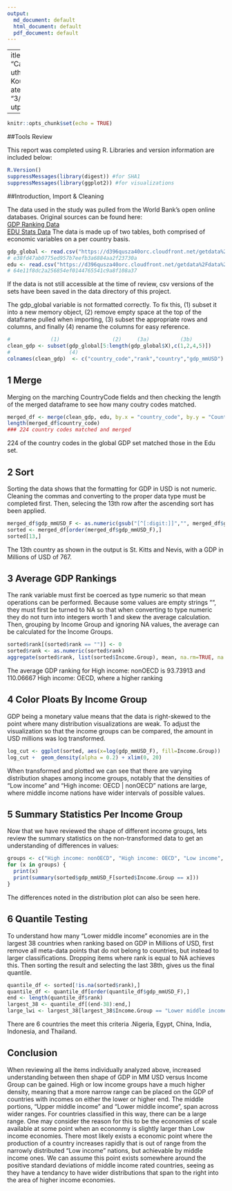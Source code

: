 ```yaml
---
output:
  md_document: default
  html_document: default
  pdf_document: default
---
```

 ---
title: "Case_Study"
author: "Peter Kouvaris"
date: "3/22/2017"
output:
  
---

```r
knitr::opts_chunk$set(echo = TRUE)
```

##Tools Review

This report was completed using R. Libraries and version information are included below:
```r
R.Version()
suppressMessages(library(digest)) #for SHA1 
suppressMessages(library(ggplot2)) #for visualizations
```

##Introduction, Import & Cleaning

The data used in the study was pulled from the World Bank's open online databases. Original sources can be found here:  
          [GDP Ranking Data](http://data.worldbank.org/data-catalog/GDP-ranking-table)  
          [EDU Stats Data](http://data.worldbank.org/data-catalog/ed-stats) 
The data is made up of two tables, both comprised of economic variables on a per country basis. 

```r
gdp_global <- read.csv("https://d396qusza40orc.cloudfront.net/getdata%2Fdata%2FGDP.csv")
# e38fd47ab0775ed957b7eefb3a6884aa2f23730a
edu <- read.csv("https://d396qusza40orc.cloudfront.net/getdata%2Fdata%2FEDSTATS_Country.csv")
# 64e11f8dc2a256854ef0144765541c9a8f108a37
```

If the data is not still accessible at the time of review, csv versions of the sets have been saved in the data directory of this project.

The gdp_global variable is not formatted correctly. To fix this, (1) subset it into a new memory object, (2) remove empty space at the top of the dataframe pulled when importing, (3) subset the appropriate rows and columns, and finally (4) rename the columns for easy reference.

```r
#             (1)                 (2)     (3a)          (3b)
clean_gdp <- subset(gdp_global[5:length(gdp_global$X),c(1,2,4,5)])
#                   (4)
colnames(clean_gdp)  <- c("country_code","rank","country","gdp_mmUSD")
```

## 1 Merge

Merging on the marching CountryCode fields and then checking the length of the merged dataframe to see how many coutry codes matched.
```r
merged_df <- merge(clean_gdp, edu, by.x = "country_code", by.y = "CountryCode")
length(merged_df$country_code)
### 224 country codes matched and merged
```

224 of the country codes in the global GDP set matched those in the Edu set. 

## 2 Sort

Sorting the data shows that the formatting for GDP in USD is not numeric. Cleaning the commas and converting to the proper data type must be completed first. Then, selecing the 13th row after the ascending sort has been applied.

```r
merged_df$gdp_mmUSD_F <- as.numeric(gsub("[^[:digit:]]","", merged_df$gdp_mmUSD))
sorted <- merged_df[order(merged_df$gdp_mmUSD_F),]
sorted[13,]
```

The 13th country as shown in the output is St. Kitts and Nevis, with a GDP in Millions of USD of 767.

## 3 Average GDP Rankings

The rank variable must first be coerced as type numeric so that mean operations can be performed. Because some values are empty strings "", they must first be turned to NA so that when converting to type numeric they do not turn into integers worth 1 and skew the average calculation. Then, grouping by Income Group and ignoring NA values, the average can be calculated for the Income Groups. 

```r
sorted$rank[(sorted$rank == "")] <- 0
sorted$rank <- as.numeric(sorted$rank)
aggregate(sorted$rank, list(sorted$Income.Group), mean, na.rm=TRUE, na.action=NULL)
```

The average GDP ranking for High income: nonOECD is 93.73913 and 110.06667 High income: OECD, where a higher ranking 

## 4 Color Ploats By Income Group

GDP being a monetary value means that the data is right-skewed to the point where many distribution visualizations are weak. To adjust the visualization so that the income groups can be compared, the amount in USD millions was log transformed.

```r
log_cut <- ggplot(sorted, aes(x=log(gdp_mmUSD_F), fill=Income.Group))
log_cut +  geom_density(alpha = 0.2) + xlim(0, 20)
```

When transformed and plotted we can see that there are varying distribution shapes among income groups, notably that the densities of "Low income" and "High income: OECD | nonOECD" nations are large, where middle income nations have wider intervals of possible values.

## 5 Summary Statistics Per Income Group

Now that we have reviewed the shape of different income groups, lets review the summary statistics on the non-transformed data to get an understanding of differences in values:

```r
groups <- c("High income: nonOECD", "High income: OECD", "Low income", "Lower middle income", "Upper middle income")
for (x in groups) {
  print(x)
  print(summary(sorted$gdp_mmUSD_F[sorted$Income.Group == x]))
}
```

The differences noted in the distribution plot can also be seen here.

## 6 Quantile Testing

To understand how many "Lower middle income" economies are in the largest 38 countries when ranking based on GDP in Millions of USD, first remove all meta-data points that do not belong to countries, but instead to larger classifications. Dropping items where rank is equal to NA achieves this. Then sorting the result and selecting the last 38th, gives us the final quantile. 

```r
quantile_df <- sorted[!is.na(sorted$rank),]
quantile_df <- quantile_df[order(quantile_df$gdp_mmUSD_F),]
end <- length(quantile_df$rank)
largest_38 <- quantile_df[(end-38):end,]
large_lwi <- largest_38[largest_38$Income.Group == "Lower middle income", ]
```

There are 6 countries the meet this criteria .Nigeria, Egypt, China, India, Indonesia, and Thailand. 

## Conclusion

When reviewing all the items individually analyzed above, increased understanding between then shape of GDP in MM USD versus Income Group can be gained. High or low income groups have a much higher density, meaning that a more narrow range can be placed on the GDP of countries with incomes on either the lower or higher end. The middle portions, "Upper middle income" and "Lower middle income", span across wider ranges. For countries classified in this way, there can be a large range. One may consider the reason for this to be the economies of scale available at some point when an econonmy is slightly larger than Low income economies. There most likely exists a economic point where the production of a country increases rapidly that is out of range from the narrowly distributed "Low income" nations, but achievable by middle income ones. We can assume this point exists somewhere around the positive standard deviations of middle income rated countries, seeing as they have a tendancy to have wider distributions that span to the right into the area of higher income economies.
